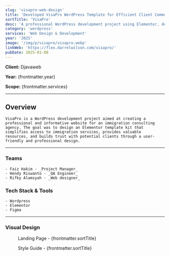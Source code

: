 ```yaml
---
slug: 'visapro-web-design'
title: 'Developed VisaPro WordPress Template for Efficient Client Communication'
sortTitle: 'VisaPro'
desc: 'A professional WordPress development project using Elementor, designed as an intuitive template kit for immigration consulting services.'
category: 'wordpress'
services: 'Web Design & Development'
year: '2025'
image: '/img/p/visapro/visapro.webp'
linkWeb: 'https://flex.darrelwilson.com/visapro/'
pubDate: 2025-01-08
---
```


**Client:** Djavaweb

**Year:** {frontmatter.year}

**Scope:** {frontmatter.services}

---


## Overview

    VisaPro is a WordPress development project aimed at creating a professional and informative website for an immigration consulting agency. The goal was to design an Elementor template kit that simplifies access to immigration services, provides valuable resources, and builds trust with potential clients through a user-friendly and professional design.

---

### Teams

    - Faiz Hakim - _Project Manager_
    - Hendy Riswanto - _QA Engineer_
    - Rifky Alamsyah - _Web designer_

### Tech Stack & Tools

    - Wordpress
    - Elementor
    - Figma

---

### Visual Design

<figure>
  <Picture
    src={landingPage}
    alt='high fidelity design'
    formats={['avif', 'webp']}
  />
  <figcaption class='text-center'>
    Landing Page - {frontmatter.sortTitle}
  </figcaption>
</figure>

<figure>
  <Picture
    src={styleGuide}
    alt='high fidelity design'
    formats={['avif', 'webp']}
  />
  <figcaption class='text-center'>
    Style Guide - {frontmatter.sortTitle}
  </figcaption>
</figure>

